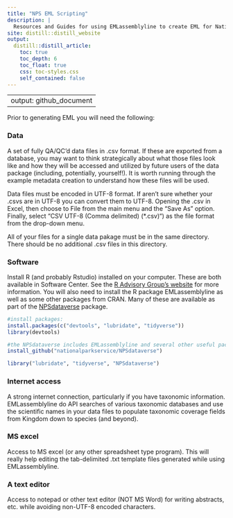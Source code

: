 ```yaml
---
title: "NPS EML Scripting"
description: |
  Resources and Guides for using EMLassemblyline to create EML for National Park Service data packages
site: distill::distill_website
output:
  distill::distill_article:
    toc: true
    toc_depth: 6
    toc_float: true
    css: toc-styles.css
    self_contained: false
---
```


---
output: github_document
---

Prior to generating EML you will need the following:

### Data
A set of fully QA/QC'd data files in .csv format. If these are exported from a database, you may want to think strategically about what those files look like and how they will be accessed and utilized by future users of the data package (including, potentially, yourself!). It is worth running through the example metadata creation to understand how these files will be used. 

Data files must be encoded in UTF-8 format. If aren't sure whether your .csvs are in UTF-8 you can convert them to UTF-8. Opening the .csv in Excel, then choose to File from the main menu and the "Save As" option. Finally, select "CSV UTF-8 (Comma delimited) (*.csv)") as the file format from the drop-down menu.

All of your files for a single data pakage must be in the same directory. There should be no additional .csv files in this directory.

### Software
Install R (and probably Rstudio) installed on your computer. These are both available in Software Center. See the [R Advisory Group's website](https://doimspp.sharepoint.com/sites/nps-nrss-imdiv/SitePages/R-Adv.aspx) for more information. You will also need to install the R package EMLassemblyline as well as some other packages from CRAN. Many of these are available as part of the [NPSdataverse](https://roblbaker.github.io/NPSdataverse/) package. 

```r
#install packages:
install.packages(c("devtools", "lubridate", "tidyverse"))
library(devtools)

#the NPSdataverse includes EMLassemblyline and several other useful packages:
install_github("nationalparkservice/NPSdataverse")

library("lubridate", "tidyverse", "NPSdataverse")
```

### Internet access
A strong internet connection, particularly if you have taxonomic information.  EMLassemblyline do API searches of various taxonomic databases and use the scientific names in your data files to populate taxonomic coverage fields from Kingdom down to species (and beyond).

### MS excel
Access to MS excel (or any other spreadsheet type program). This will really help editing the tab-delimited .txt template files generated while using EMLassemblyline.

### A text editor
Access to notepad or other text editor (NOT MS Word) for writing abstracts, etc. while avoiding non-UTF-8 encoded characters.
